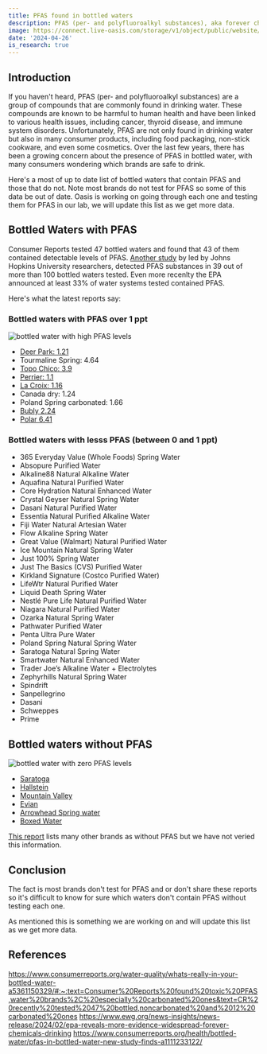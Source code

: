 ```yaml
---
title: PFAS found in bottled waters
description: PFAS (per- and polyfluoroalkyl substances), aka forever chemicals found in major bottled waters
image: https://connect.live-oasis.com/storage/v1/object/public/website/blog/bottled-water-pfas/bottled%20waters%20with%20pfas.jpg?t=2024-07-19T18%3A10%3A20.246Z
date: '2024-04-26'
is_research: true
---
```


## Introduction

If you haven't heard, PFAS (per- and polyfluoroalkyl substances) are a group of compounds that are commonly found in drinking water.
These compounds are known to be harmful to human health and have been linked to various health issues, including cancer, thyroid disease, and immune system disorders.
Unfortunately, PFAS are not only found in drinking water but also in many consumer products, including food packaging, non-stick cookware, and even some cosmetics.
Over the last few years, there has been a growing concern about the presence of PFAS in bottled water, with many consumers wondering which brands are safe to drink.

Here's a most of up to date list of bottled waters that contain PFAS and those that do not. Note most brands do not test for PFAS so some of this data be out of date.
Oasis is working on going through each one and testing them for PFAS in our lab, we will update this list as we get more data.

## Bottled Waters with PFAS

Consumer Reports tested 47 bottled waters and found that 43 of them contained detectable levels of PFAS. [Another study](https://www.sciencedirect.com/science/article/abs/pii/S0043135421004905?dgcid=rss_sd_all) by led by Johns Hopkins University researchers, detected PFAS substances in 39 out of more than 100 bottled waters tested.
Even more recenlty the EPA announced at least 33% of water systems tested contained PFAS.

Here's what the latest reports say:

### Bottled waters with PFAS over 1 ppt

<div className="relative overflow-hidden max-w-xl rounded-lg">
  <img
    src="https://connect.live-oasis.com/storage/v1/object/public/website/blog/bottled-water-pfas/bottled%20water%20with%20high%20pfas%202.jpg"
    alt="bottled water with high PFAS levels"
    className="rounded-lg h-full w-full object-contain object-center"
  />
</div>

- [Deer Park: 1.21](/search/item/29)
- Tourmaline Spring: 4.64
- [Topo Chico: 3.9](/search/item/28)
- [Perrier: 1.1](/search/item/116)
- [La Croix: 1.16](/search/item/171)
- Canada dry: 1.24
- Poland Spring carbonated: 1.66
- [Bubly 2.24](/search/item/44)
- [Polar 6.41](/search/item/183)

### Bottled waters with lesss PFAS (between 0 and 1 ppt)

- 365 Everyday Value (Whole Foods) Spring Water
- Absopure Purified Water
- Alkaline88 Natural Alkaline Water
- Aquafina Natural Purified Water
- Core Hydration Natural Enhanced Water
- Crystal Geyser Natural Spring Water
- Dasani Natural Purified Water
- Essentia Natural Purified Alkaline Water
- Fiji Water Natural Artesian Water
- Flow Alkaline Spring Water
- Great Value (Walmart) Natural Purified Water
- Ice Mountain Natural Spring Water
- Just 100% Spring Water
- Just The Basics (CVS) Purified Water
- Kirkland Signature (Costco Purified Water)
- LifeWtr Natural Purified Water
- Liquid Death Spring Water
- Nestlé Pure Life Natural Purified Water
- Niagara Natural Purified Water
- Ozarka Natural Spring Water
- Pathwater Purified Water
- Penta Ultra Pure Water
- Poland Spring Natural Spring Water
- Saratoga Natural Spring Water
- Smartwater Natural Enhanced Water
- Trader Joe’s Alkaline Water + Electrolytes
- Zephyrhills Natural Spring Water
- Spindrift
- Sanpellegrino
- Dasani
- Schweppes
- Prime

## Bottled waters without PFAS

<div className="relative overflow-hidden max-w-xl rounded-lg">
  <img
    src="https://connect.live-oasis.com/storage/v1/object/public/website/blog/bottled-water-pfas/bottled%20water%20without%20pfas.jpg"
    alt="bottled water with zero PFAS levels"
    className="rounded-lg h-full w-full object-contain object-center"
  />
</div>

- [Saratoga](/search/item/114)
- [Hallstein](/search/item/127)
- [Mountain Valley](/search/item/14)
- [Evian](/search/item/125)
- [Arrowhead Spring water](/search/item/12)
- [Boxed Water](/search/item/78)

[This report](https://dec.vermont.gov/sites/dec/files/documents/VT%20Bottled%20Water%20Non-Detect%20PFAS%20Results_0.pdf) lists many other brands as without PFAS but we have not veried this information.

## Conclusion

The fact is most brands don't test for PFAS and or don't share these reports so it's difficult to know for sure which waters don't contain PFAS without testing each one.

As mentioned this is something we are working on and will update this list as we get more data.

## References

https://www.consumerreports.org/water-quality/whats-really-in-your-bottled-water-a5361150329/#:~:text=Consumer%20Reports%20found%20toxic%20PFAS,water%20brands%2C%20especially%20carbonated%20ones&text=CR%20recently%20tested%2047%20bottled,noncarbonated%20and%2012%20carbonated%20ones
https://www.ewg.org/news-insights/news-release/2024/02/epa-reveals-more-evidence-widespread-forever-chemicals-drinking
https://www.consumerreports.org/health/bottled-water/pfas-in-bottled-water-new-study-finds-a1111233122/
